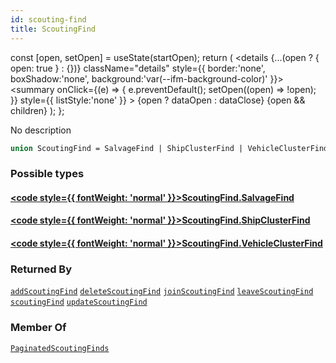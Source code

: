 ```yaml
---
id: scouting-find
title: ScoutingFind
---
```









  const [open, setOpen] = useState(startOpen);
  return (
    <details {...(open ? { open: true } : {})} className="details" style={{ border:'none', boxShadow:'none', background:'var(--ifm-background-color)' }}>
      <summary
        onClick={(e) => {
          e.preventDefault();
          setOpen((open) => !open);
        }}
        style={{ listStyle:'none' }}
      >
      {open ? dataOpen : dataClose}
      </summary>
      {open && children}
    </details>
  );
};








No description


```graphql
union ScoutingFind = SalvageFind | ShipClusterFind | VehicleClusterFind
```




### Possible types

#### [<code style={{ fontWeight: 'normal' }}>ScoutingFind.<b>SalvageFind</b></code>](/api/types/objects/salvage-find.mdx) <Badge class="badge badge--secondary " text="object"/> 



#### [<code style={{ fontWeight: 'normal' }}>ScoutingFind.<b>ShipClusterFind</b></code>](/api/types/objects/ship-cluster-find.mdx) <Badge class="badge badge--secondary " text="object"/> 



#### [<code style={{ fontWeight: 'normal' }}>ScoutingFind.<b>VehicleClusterFind</b></code>](/api/types/objects/vehicle-cluster-find.mdx) <Badge class="badge badge--secondary " text="object"/> 







### Returned By

[`addScoutingFind`](/api/operations/mutations/add-scouting-find.mdx)  <Badge class="badge badge--secondary badge--relation" text="mutation"/><Bullet />[`deleteScoutingFind`](/api/operations/mutations/delete-scouting-find.mdx)  <Badge class="badge badge--secondary badge--relation" text="mutation"/><Bullet />[`joinScoutingFind`](/api/operations/mutations/join-scouting-find.mdx)  <Badge class="badge badge--secondary badge--relation" text="mutation"/><Bullet />[`leaveScoutingFind`](/api/operations/mutations/leave-scouting-find.mdx)  <Badge class="badge badge--secondary badge--relation" text="mutation"/><Bullet />[`scoutingFind`](/api/operations/queries/scouting-find.mdx)  <Badge class="badge badge--secondary badge--relation" text="query"/><Bullet />[`updateScoutingFind`](/api/operations/mutations/update-scouting-find.mdx)  <Badge class="badge badge--secondary badge--relation" text="mutation"/>

### Member Of

[`PaginatedScoutingFinds`](/api/types/objects/paginated-scouting-finds.mdx)  <Badge class="badge badge--secondary badge--relation" text="object"/>